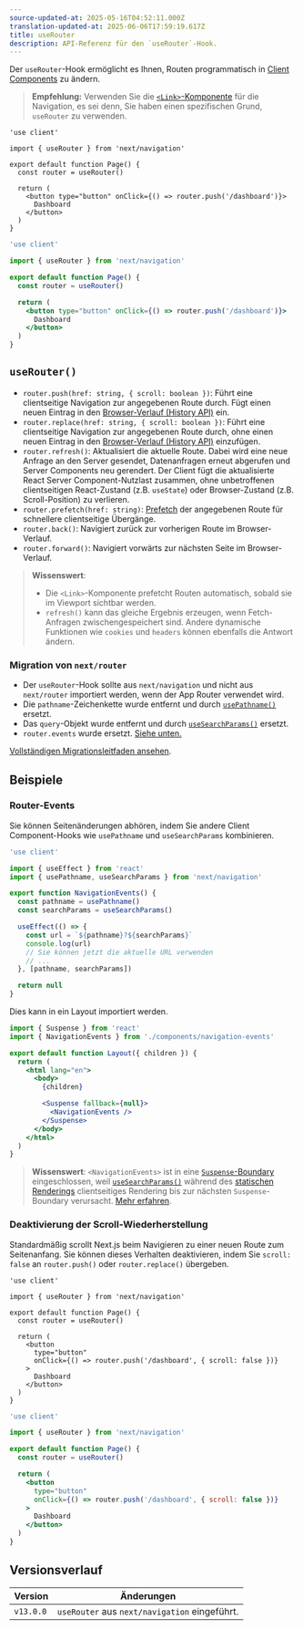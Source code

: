 ```yaml
---
source-updated-at: 2025-05-16T04:52:11.000Z
translation-updated-at: 2025-06-06T17:59:19.617Z
title: useRouter
description: API-Referenz für den `useRouter`-Hook.
---
```


Der `useRouter`-Hook ermöglicht es Ihnen, Routen programmatisch in [Client Components](/docs/app/building-your-application/rendering/client-components) zu ändern.

> **Empfehlung:** Verwenden Sie die [`<Link>`-Komponente](/docs/app/building-your-application/routing/linking-and-navigating#link-component) für die Navigation, es sei denn, Sie haben einen spezifischen Grund, `useRouter` zu verwenden.

```tsx filename="app/example-client-component.tsx" switcher
'use client'

import { useRouter } from 'next/navigation'

export default function Page() {
  const router = useRouter()

  return (
    <button type="button" onClick={() => router.push('/dashboard')}>
      Dashboard
    </button>
  )
}
```

```jsx filename="app/example-client-component.js" switcher
'use client'

import { useRouter } from 'next/navigation'

export default function Page() {
  const router = useRouter()

  return (
    <button type="button" onClick={() => router.push('/dashboard')}>
      Dashboard
    </button>
  )
}
```

## `useRouter()`

- `router.push(href: string, { scroll: boolean })`: Führt eine clientseitige Navigation zur angegebenen Route durch. Fügt einen neuen Eintrag in den [Browser-Verlauf (History API)](https://developer.mozilla.org/docs/Web/API/History_API) ein.
- `router.replace(href: string, { scroll: boolean })`: Führt eine clientseitige Navigation zur angegebenen Route durch, ohne einen neuen Eintrag in den [Browser-Verlauf (History API)](https://developer.mozilla.org/docs/Web/API/History_API) einzufügen.
- `router.refresh()`: Aktualisiert die aktuelle Route. Dabei wird eine neue Anfrage an den Server gesendet, Datenanfragen erneut abgerufen und Server Components neu gerendert. Der Client fügt die aktualisierte React Server Component-Nutzlast zusammen, ohne unbetroffenen clientseitigen React-Zustand (z.B. `useState`) oder Browser-Zustand (z.B. Scroll-Position) zu verlieren.
- `router.prefetch(href: string)`: [Prefetch](/docs/app/building-your-application/routing/linking-and-navigating#1-prefetching) der angegebenen Route für schnellere clientseitige Übergänge.
- `router.back()`: Navigiert zurück zur vorherigen Route im Browser-Verlauf.
- `router.forward()`: Navigiert vorwärts zur nächsten Seite im Browser-Verlauf.

> **Wissenswert**:
>
> - Die `<Link>`-Komponente prefetcht Routen automatisch, sobald sie im Viewport sichtbar werden.
> - `refresh()` kann das gleiche Ergebnis erzeugen, wenn Fetch-Anfragen zwischengespeichert sind. Andere dynamische Funktionen wie `cookies` und `headers` können ebenfalls die Antwort ändern.

### Migration von `next/router`

- Der `useRouter`-Hook sollte aus `next/navigation` und nicht aus `next/router` importiert werden, wenn der App Router verwendet wird.
- Die `pathname`-Zeichenkette wurde entfernt und durch [`usePathname()`](/docs/app/api-reference/functions/use-pathname) ersetzt.
- Das `query`-Objekt wurde entfernt und durch [`useSearchParams()`](/docs/app/api-reference/functions/use-search-params) ersetzt.
- `router.events` wurde ersetzt. [Siehe unten.](#router-events)

[Vollständigen Migrationsleitfaden ansehen](/docs/app/building-your-application/upgrading/app-router-migration).

## Beispiele

### Router-Events

Sie können Seitenänderungen abhören, indem Sie andere Client Component-Hooks wie `usePathname` und `useSearchParams` kombinieren.

```jsx filename="app/components/navigation-events.js"
'use client'

import { useEffect } from 'react'
import { usePathname, useSearchParams } from 'next/navigation'

export function NavigationEvents() {
  const pathname = usePathname()
  const searchParams = useSearchParams()

  useEffect(() => {
    const url = `${pathname}?${searchParams}`
    console.log(url)
    // Sie können jetzt die aktuelle URL verwenden
    // ...
  }, [pathname, searchParams])

  return null
}
```

Dies kann in ein Layout importiert werden.

```jsx filename="app/layout.js" highlight={2,10-12}
import { Suspense } from 'react'
import { NavigationEvents } from './components/navigation-events'

export default function Layout({ children }) {
  return (
    <html lang="en">
      <body>
        {children}

        <Suspense fallback={null}>
          <NavigationEvents />
        </Suspense>
      </body>
    </html>
  )
}
```

> **Wissenswert**: `<NavigationEvents>` ist in eine [`Suspense`-Boundary](/docs/app/building-your-application/routing/loading-ui-and-streaming#example) eingeschlossen, weil [`useSearchParams()`](/docs/app/api-reference/functions/use-search-params) während des [statischen Renderings](/docs/app/building-your-application/rendering/server-components#static-rendering-default) clientseitiges Rendering bis zur nächsten `Suspense`-Boundary verursacht. [Mehr erfahren](/docs/app/api-reference/functions/use-search-params#behavior).

### Deaktivierung der Scroll-Wiederherstellung

Standardmäßig scrollt Next.js beim Navigieren zu einer neuen Route zum Seitenanfang. Sie können dieses Verhalten deaktivieren, indem Sie `scroll: false` an `router.push()` oder `router.replace()` übergeben.

```tsx filename="app/example-client-component.tsx" switcher
'use client'

import { useRouter } from 'next/navigation'

export default function Page() {
  const router = useRouter()

  return (
    <button
      type="button"
      onClick={() => router.push('/dashboard', { scroll: false })}
    >
      Dashboard
    </button>
  )
}
```

```jsx filename="app/example-client-component.jsx" switcher
'use client'

import { useRouter } from 'next/navigation'

export default function Page() {
  const router = useRouter()

  return (
    <button
      type="button"
      onClick={() => router.push('/dashboard', { scroll: false })}
    >
      Dashboard
    </button>
  )
}
```

## Versionsverlauf

| Version   | Änderungen                                        |
| --------- | ---------------------------------------------- |
| `v13.0.0` | `useRouter` aus `next/navigation` eingeführt. |